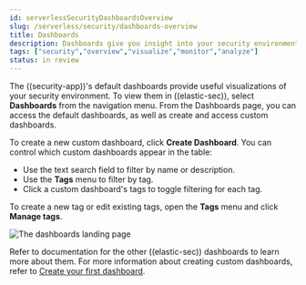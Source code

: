 ```yaml
---
id: serverlessSecurityDashboardsOverview
slug: /serverless/security/dashboards-overview
title: Dashboards
description: Dashboards give you insight into your security environment.
tags: ["security","overview","visualize","monitor","analyze"]
status: in review
---
```



<InReview />

<div id="dashboards-overview"></div>

The ((security-app))'s default dashboards provide useful visualizations of your security environment. To view them in ((elastic-sec)), select **Dashboards** from the navigation menu. From the Dashboards page, you can access the default dashboards, as well as create and access custom dashboards.

To create a new custom dashboard, click **Create Dashboard**. You can control which custom dashboards appear in the table:

* Use the text search field to filter by name or description.
* Use the **Tags** menu to filter by tag.
* Click a custom dashboard's tags to toggle filtering for each tag.

To create a new tag or edit existing tags, open the **Tags** menu and click **Manage tags**.

![The dashboards landing page](../images/dashboards-overview/-dashboards-dashboards-landing-page.png)

Refer to documentation for the other ((elastic-sec)) dashboards to learn more about them. For more information about creating custom dashboards, refer to [Create your first dashboard](((kibana-ref))/create-a-dashboard-of-panels-with-web-server-data.html).
